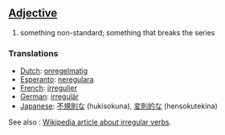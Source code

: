 ==[[Adjective]]==

# something non-standard; something that breaks the series

===Translations===
*[[Dutch]]: [[onregelmatig]]
*[[Esperanto]]: [[neregulara]]
*[[French]]: [[irregulier]]
*[[German]]: [[irregulär]]
*[[Japanese]]: [[不規則な]] (hukisokuna), [[変則的な]] (hensokutekina)

See also : [[w:irregular verb| Wikipedia article about irregular verbs]].